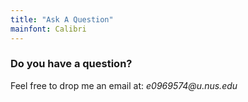 ---
title: "Ask A Question"
mainfont: Calibri
---

### Do you have a question?

Feel free to drop me an email at: *e0969574\@u.nus.edu*
